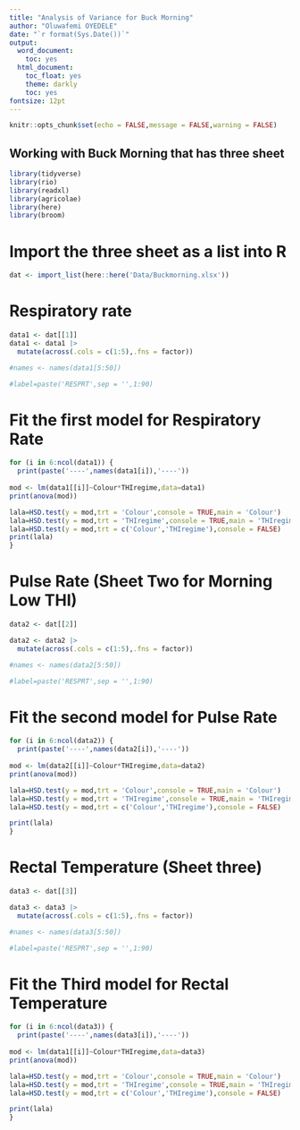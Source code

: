 ```yaml
---
title: "Analysis of Variance for Buck Morning"
author: "Oluwafemi OYEDELE"
date: "`r format(Sys.Date())`"
output:
  word_document:
    toc: yes
  html_document:
    toc_float: yes
    theme: darkly
    toc: yes
fontsize: 12pt
---
```



```r
knitr::opts_chunk$set(echo = FALSE,message = FALSE,warning = FALSE)
```

## Working with Buck Morning that has three sheet  

```r
library(tidyverse)
library(rio)
library(readxl)
library(agricolae)
library(here)
library(broom)
```

# Import the three sheet as a list into R

```r
dat <- import_list(here::here('Data/Buckmorning.xlsx'))
```


# Respiratory rate

```r
data1 <- dat[[1]]
data1 <- data1 |> 
  mutate(across(.cols = c(1:5),.fns = factor))

#names <- names(data1[5:50])

#label=paste('RESPRT',sep = '',1:90)
```
# Fit the first model for Respiratory Rate  
```r
for (i in 6:ncol(data1)) {
  print(paste('----',names(data1[i]),'----'))
  
mod <- lm(data1[[i]]~Colour*THIregime,data=data1)
print(anova(mod))

lala=HSD.test(y = mod,trt = 'Colour',console = TRUE,main = 'Colour')
lala=HSD.test(y = mod,trt = 'THIregime',console = TRUE,main = 'THIregime')
lala=HSD.test(y = mod,trt = c('Colour','THIregime'),console = FALSE)
print(lala)
}
```

# Pulse Rate (Sheet Two for Morning Low THI)

```r
data2 <- dat[[2]]

data2 <- data2 |> 
  mutate(across(.cols = c(1:5),.fns = factor))

#names <- names(data2[5:50])

#label=paste('RESPRT',sep = '',1:90)
```
# Fit the second model for Pulse Rate
```r
for (i in 6:ncol(data2)) {
  print(paste('----',names(data2[i]),'----'))
  
mod <- lm(data2[[i]]~Colour*THIregime,data=data2)
print(anova(mod))

lala=HSD.test(y = mod,trt = 'Colour',console = TRUE,main = 'Colour')
lala=HSD.test(y = mod,trt = 'THIregime',console = TRUE,main = 'THIregime')
lala=HSD.test(y = mod,trt = c('Colour','THIregime'),console = FALSE)

print(lala)
}

```


# Rectal Temperature (Sheet three)

```r
data3 <- dat[[3]]

data3 <- data3 |> 
  mutate(across(.cols = c(1:5),.fns = factor))

#names <- names(data3[5:50])

#label=paste('RESPRT',sep = '',1:90)
```
# Fit the Third model for Rectal Temperature
```r
for (i in 6:ncol(data3)) {
  print(paste('----',names(data3[i]),'----'))
  
mod <- lm(data1[[i]]~Colour*THIregime,data=data3)
print(anova(mod))

lala=HSD.test(y = mod,trt = 'Colour',console = TRUE,main = 'Colour')
lala=HSD.test(y = mod,trt = 'THIregime',console = TRUE,main = 'THIregime')
lala=HSD.test(y = mod,trt = c('Colour','THIregime'),console = FALSE)

print(lala)
}
```
